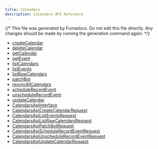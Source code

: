 ```yaml
---
title: Calendars
description: Calendars API Reference
---
```


{/* This file was generated by Fumadocs. Do not edit this file directly. Any changes should be made by running the generation command again. */}

- [createCalendar](./createcalendar.mdx)
- [deleteCalendar](./deletecalendar.mdx)
- [getCalendar](./getcalendar.mdx)
- [getEvent](./getevent.mdx)
- [listCalendars](./listcalendars.mdx)
- [listEvents](./listevents.mdx)
- [listRawCalendars](./listrawcalendars.mdx)
- [patchBot](./patchbot.mdx)
- [resyncAllCalendars](./resyncallcalendars.mdx)
- [scheduleRecordEvent](./schedulerecordevent.mdx)
- [unscheduleRecordEvent](./unschedulerecordevent.mdx)
- [updateCalendar](./updatecalendar.mdx)
- [CalendarsApiInterface](./calendarsapiinterface.mdx)
- [CalendarsApiCreateCalendarRequest](./calendarsapicreatecalendarrequest.mdx)
- [CalendarsApiListEventsRequest](./calendarsapilisteventsrequest.mdx)
- [CalendarsApiListRawCalendarsRequest](./calendarsapilistrawcalendarsrequest.mdx)
- [CalendarsApiPatchBotRequest](./calendarsapipatchbotrequest.mdx)
- [CalendarsApiScheduleRecordEventRequest](./calendarsapischedulerecordeventrequest.mdx)
- [CalendarsApiUnscheduleRecordEventRequest](./calendarsapiunschedulerecordeventrequest.mdx)
- [CalendarsApiUpdateCalendarRequest](./calendarsapiupdatecalendarrequest.mdx)
